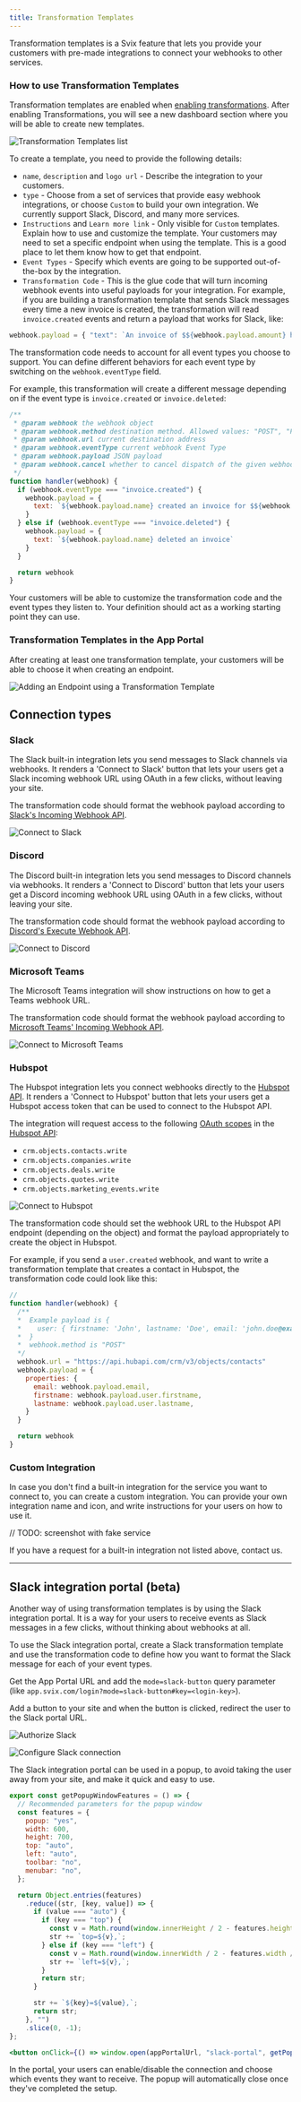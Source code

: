 ```yaml
---
title: Transformation Templates
---
```



Transformation templates is a Svix feature that lets you provide your customers with pre-made integrations to connect your webhooks to other services.

### How to use Transformation Templates

Transformation templates are enabled when [enabling transformations](#enabling-transformations). After enabling Transformations, you will see a new dashboard section where you will be able to create new templates.

![Transformation Templates list](./img/transformation-templates-list.png)

To create a template, you need to provide the following details:

- `name`, `description` and `logo url` - Describe the integration to your customers.
- `type` - Choose from a set of services that provide easy webhook integrations, or choose `Custom` to build your own integration. We currently support Slack, Discord, and many more services.
- `Instructions` and `Learn more link` - Only visible for `Custom` templates. Explain how to use and customize the template. Your customers may need to set a specific endpoint when using the template. This is a good place to let them know how to get that endpoint.
- `Event Types` - Specify which events are going to be supported out-of-the-box by the integration. 
- `Transformation Code` - This is the glue code that will turn incoming webhook events into useful payloads for your integration. For example, if you are building a transformation template that sends Slack messages 
every time a new invoice is created, the transformation will read `invoice.created` events and return a payload that works for Slack, like:
```js
webhook.payload = { "text": `An invoice of $${webhook.payload.amount} has been created.` }
```

The transformation code needs to account for all event types you choose to support. You can define different behaviors for each event type by switching on the `webhook.eventType` field. 

For example, this transformation will create a different message depending on if the event type is `invoice.created` or `invoice.deleted`:

```js
/**
 * @param webhook the webhook object
 * @param webhook.method destination method. Allowed values: "POST", "PUT"
 * @param webhook.url current destination address
 * @param webhook.eventType current webhook Event Type
 * @param webhook.payload JSON payload
 * @param webhook.cancel whether to cancel dispatch of the given webhook
 */
function handler(webhook) {
  if (webhook.eventType === "invoice.created") {
    webhook.payload = {
      text: `${webhook.payload.name} created an invoice for $${webhook.payload.amount}`
    }         
  } else if (webhook.eventType === "invoice.deleted") {
    webhook.payload = {
      text: `${webhook.payload.name} deleted an invoice`
    }    
  }

  return webhook
}
```

Your customers will be able to customize the transformation code and the event types they listen to. Your definition should act as a working starting point they can use. 


### Transformation Templates in the App Portal

After creating at least one transformation template, your customers will be able to choose it when creating an endpoint. 

![Adding an Endpoint using a Transformation Template](./img/transformation-templates-endpoint.png)

## Connection types

### Slack

The Slack built-in integration lets you send messages to Slack channels via webhooks. It renders a 'Connect to Slack' button that lets your users get a Slack incoming webhook URL using OAuth in a few clicks, without leaving your site.

The transformation code should format the webhook payload according to [Slack's Incoming Webhook API](https://api.slack.com/messaging/webhooks#posting_with_webhooks).

![Connect to Slack](img/transformation-templates/connect-to-slack.png)

### Discord

The Discord built-in integration lets you send messages to Discord channels via webhooks. It renders a 'Connect to Discord' button that lets your users get a Discord incoming webhook URL using OAuth in a few clicks, without leaving your site.

The transformation code should format the webhook payload according to [Discord's Execute Webhook API](https://discord.com/developers/docs/resources/webhook#execute-webhook).

![Connect to Discord](img/transformation-templates/connect-to-discord.png)

### Microsoft Teams

The Microsoft Teams integration will show instructions on how to get a Teams webhook URL. 

The transformation code should format the webhook payload according to [Microsoft Teams' Incoming Webhook API](https://learn.microsoft.com/en-us/microsoftteams/platform/webhooks-and-connectors/how-to/connectors-using?#send-adaptive-cards-using-an-incoming-webhook).

![Connect to Microsoft Teams](img/transformation-templates/connect-to-teams.png)

### Hubspot

The Hubspot integration lets you connect webhooks directly to the [Hubspot API](https://developers.hubspot.com/docs/api/overview). It renders a 'Connect to Hubspot' button that lets your users get a Hubspot access token that can be used to connect to the Hubspot API.

The integration will request access to the following [OAuth scopes](https://developers.hubspot.com/docs/api/working-with-oauth) in the [Hubspot API](https://developers.hubspot.com/docs/api/overview):

- `crm.objects.contacts.write`
- `crm.objects.companies.write`
- `crm.objects.deals.write`
- `crm.objects.quotes.write`
- `crm.objects.marketing_events.write`

![Connect to Hubspot](img/transformation-templates/connect-to-hubspot.png)

The transformation code should set the webhook URL to the Hubspot API endpoint (depending on the object) and format the payload appropriately to create the object in Hubspot.

For example, if you send a `user.created` webhook, and want to write a transformation template that creates a contact in Hubspot, the transformation code could look like this:

```js
// 
function handler(webhook) {
  /**
  *  Example payload is { 
  *    user: { firstname: 'John', lastname: 'Doe', email: 'john.doe@example.com' }
  *  }   
  *  webhook.method is "POST" 
  */  
  webhook.url = "https://api.hubapi.com/crm/v3/objects/contacts"
  webhook.payload = {
    properties: {
      email: webhook.payload.email,
      firstname: webhook.payload.user.firstname,
      lastname: webhook.payload.user.lastname,
    }
  }

  return webhook
}
```


### Custom Integration

In case you don't find a built-in integration for the service you want to connect to, you can create a custom integration. You can provide your own integration name and icon, and write instructions for your users on how to use it. 

// TODO: screenshot with fake service


If you have a request for a built-in integration not listed above, contact us.

---

## Slack integration portal (beta)

Another way of using transformation templates is by using the Slack integration portal. 
It is a way for your users to receive events as Slack messages in a few clicks, without thinking about webhooks at all.

To use the Slack integration portal, create a Slack transformation template and use the transformation code to define
how you want to format the Slack message for each of your event types.

Get the App Portal URL and add the `mode=slack-button` query parameter (like `app.svix.com/login?mode=slack-button#key=<login-key>`).

Add a button to your site and when the button is clicked, redirect the user to the Slack portal URL.

![Authorize Slack](img/slack-portal-connect.png)

![Configure Slack connection](img/slack-portal.png)

The Slack integration portal can be used in a popup, to avoid taking the user away from your site, and make it quick and easy to use.

```js
export const getPopupWindowFeatures = () => {
  // Recommended parameters for the popup window
  const features = {
    popup: "yes",
    width: 600,
    height: 700,
    top: "auto",
    left: "auto",
    toolbar: "no",
    menubar: "no",
  };

  return Object.entries(features)
    .reduce((str, [key, value]) => {
      if (value === "auto") {
        if (key === "top") {
          const v = Math.round(window.innerHeight / 2 - features.height / 2);
          str += `top=${v},`;
        } else if (key === "left") {
          const v = Math.round(window.innerWidth / 2 - features.width / 2);
          str += `left=${v},`;
        }
        return str;
      }

      str += `${key}=${value},`;
      return str;
    }, "")
    .slice(0, -1);
};
```

```jsx
<button onClick={() => window.open(appPortalUrl, "slack-portal", getPopupWindowFeatures())}>Configure Slack</button>
```

In the portal, your users can enable/disable the connection and choose which events they want to receive. The popup will automatically close
once they've completed the setup.

